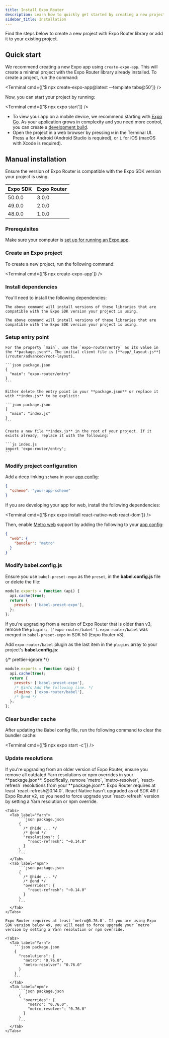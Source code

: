 ```yaml
---
title: Install Expo Router
description: Learn how to quickly get started by creating a new project with Expo Router or adding the library to an existing project.
sidebar_title: Installation
---
```



Find the steps below to create a new project with Expo Router library or add it to your existing project.

## Quick start

<Step label="1">

We recommend creating a new Expo app using `create-expo-app`. This will create a minimal project with the Expo Router library already installed. To create a project, run the command:

<Terminal cmd={['$ npx create-expo-app@latest --template tabs@50']} />

</Step>

<Step label="2">

Now, you can start your project by running:

<Terminal cmd={['$ npx expo start']} />

- To view your app on a mobile device, we recommend starting with [Expo Go](/get-started/set-up-your-environment/#how-would-you-like-to-develop). As your application grows in complexity and you need more control, you can create a [development build](/develop/development-builds/introduction/).
- Open the project in a web browser by pressing <kbd>w</kbd> in the Terminal UI. Press <kbd>a</kbd> for Android (Android Studio is required), or <kbd>i</kbd> for iOS (macOS with Xcode is required).

</Step>

## Manual installation

Ensure the version of Expo Router is compatible with the Expo SDK version your project is using.

| Expo SDK | Expo Router |
| -------- | ----------- |
| 50.0.0   | 3.0.0       |
| 49.0.0   | 2.0.0       |
| 48.0.0   | 1.0.0       |

### Prerequisites

Make sure your computer is [set up for running an Expo app](/get-started/create-a-project/).

<Step label="1">

### Create an Expo project

To create a new project, run the following command:

<Terminal cmd={['$ npx create-expo-app']} />

</Step>

<Step label="2">

### Install dependencies

You'll need to install the following dependencies:

<Tabs>
  <Tab label="SDK 50 and above">
    <Terminal cmd={['$ npx expo install expo-router react-native-safe-area-context react-native-screens expo-linking expo-constants expo-status-bar']} />

    The above command will install versions of these libraries that are compatible with the Expo SDK version your project is using.

  </Tab>
  <Tab label="SDK 49 and below">
    <Terminal cmd={['$ npx expo install expo-router react-native-safe-area-context react-native-screens expo-linking expo-constants expo-status-bar react-native-gesture-handler']} />

    The above command will install versions of these libraries that are compatible with the Expo SDK version your project is using.

  </Tab>
</Tabs>

</Step>

<Step label="3">

### Setup entry point

<Tabs>

<Tab label="SDK 49 and above">

    For the property `main`, use the `expo-router/entry` as its value in the **package.json**. The initial client file is [**app/_layout.js**](/router/advanced/root-layout).

    ```json package.json
    {
      "main": "expo-router/entry"
    }
    ```

</Tab>

<Tab label="SDK 48">

    Either delete the entry point in your **package.json** or replace it with **index.js** to be explicit:

    ```json package.json
    {
      "main": "index.js"
    }
    ```

    Create a new file **index.js** in the root of your project. If it exists already, replace it with the following:

    ```js index.js
    import 'expo-router/entry';
    ```

</Tab>

</Tabs>

</Step>

<Step label="4">

### Modify project configuration

Add a deep linking `scheme` in your [app config](/workflow/configuration/):

```json app.json
{
  "scheme": "your-app-scheme"
}
```

If you are developing your app for web, install the following dependencies:

<Terminal cmd={['$ npx expo install react-native-web react-dom']} />

Then, enable [Metro web](/guides/customizing-metro/#adding-web-support-to-metro) support by adding the following to your [app config](/workflow/configuration/):

```json app.json
{
  "web": {
    "bundler": "metro"
  }
}
```

</Step>

<Step label="5">

### Modify babel.config.js

<Tabs>

<Tab label="SDK 50 and above">

Ensure you use `babel-preset-expo` as the `preset`, in the **babel.config.js** file or delete the file:

```js babel.config.js
module.exports = function (api) {
  api.cache(true);
  return {
    presets: ['babel-preset-expo'],
  };
};
```

If you're upgrading from a version of Expo Router that is older than v3, remove the `plugins: ['expo-router/babel']`. `expo-router/babel` was merged in `babel-preset-expo` in SDK 50 (Expo Router v3).

</Tab>

<Tab label="SDK 49 and below">

Add `expo-router/babel` plugin as the last item in the `plugins` array to your project's **babel.config.js**:

{/* prettier-ignore */}
```js babel.config.js
module.exports = function (api) {
  api.cache(true);
  return {
    presets: ['babel-preset-expo'],
    /* @info Add the following line. */
    plugins: ['expo-router/babel'],
    /* @end */
  };
};
```

</Tab>

</Tabs>

</Step>

<Step label="6">

### Clear bundler cache

After updating the Babel config file, run the following command to clear the bundler cache:

<Terminal cmd={['$ npx expo start -c']} />

</Step>

<Step label="7">

### Update resolutions

<Tabs>

<Tab label="SDK 50 and above">
  If you're upgrading from an older version of Expo Router, ensure you remove all outdated Yarn
  resolutions or npm overrides in your **package.json**. Specifically, remove `metro`,
  `metro-resolver`, `react-refresh` resolutions from your **package.json**.
</Tab>

  <Tab label="SDK 49">
    Expo Router requires at least `react-refresh@0.14.0`. React Native hasn't upgraded as of SDK 49 / Expo Router v2, so you need to force upgrade your `react-refresh` version by setting a Yarn resolution or npm override.

    <Tabs>
      <Tab label="Yarn">
          ```json package.json
          {
            /* @hide ... */
            /* @end */
            "resolutions": {
              "react-refresh": "~0.14.0"
            }
          }
          ```
      </Tab>
      <Tab label="npm">
          ```json package.json
          {
            /* @hide ... */
            /* @end */
            "overrides": {
              "react-refresh": "~0.14.0"
            }
          }
          ```
      </Tab>
    </Tabs>

  </Tab>

  <Tab label="SDK 48 and below">

    Expo Router requires at least `metro@0.76.0`. If you are using Expo SDK version below 49, you will need to force upgrade your `metro` version by setting a Yarn resolution or npm override.

    <Tabs>
      <Tab label="Yarn">
        ```json package.json
        {
          "resolutions": {
            "metro": "0.76.0",
            "metro-resolver": "0.76.0"
          }
        }
        ```
      </Tab>
      <Tab label="npm">
          ```json package.json
          {
            "overrides": {
              "metro": "0.76.0",
              "metro-resolver": "0.76.0"
            }
          }
          ```
      </Tab>
    </Tabs>

  </Tab>
</Tabs>
</Step>
